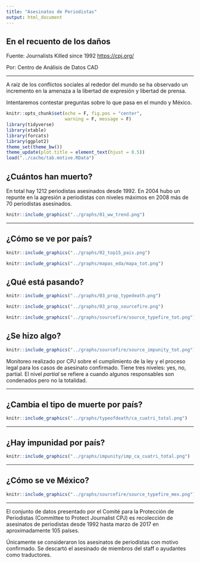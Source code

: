 ```yaml
---
title: "Asesinatos de Periodistas"
output: html_document
---
```



## En el recuento de los daños

Fuente: Journalists Killed since 1992 <https://cpj.org/>

Por: Centro de Análisis de Datos CAD 

---

A raíz de los conflictos sociales al rededor del mundo se ha observado 
un incremento en la amenaza a la libertad de expresión y libertad de prensa.

Intentaremos contestar preguntas sobre lo que pasa en el mundo y México. 

```r
knitr::opts_chunk$set(echo = F, fig.pos = "center",
                      warning = F, message = F)
library(tidyverse)
library(xtable)
library(forcats)
library(ggplot2)
theme_set(theme_bw())
theme_update(plot.title = element_text(hjust = 0.5))
load("../cache/tab.motive.RData")
```


## ¿Cuántos han muerto?

En total hay 1212 periodistas asesinados desde 1992. 
En 2004 hubo un repunte en la agresión a periodistas
con niveles máximos en 2008 más de 70 periodistas asesinados. 

```r
knitr::include_graphics("../graphs/01_ww_trend.png")
```


----

## ¿Cómo se ve por país?


```r
knitr::include_graphics("../graphs/02_top15_pais.png")
```


```r
knitr::include_graphics("../graphs/mapas_eda/mapa_tot.png")
```







## ¿Qué está pasando?



```r
knitr::include_graphics("../graphs/03_prop_typedeath.png")
```


```r
knitr::include_graphics("../graphs/03_prop_sourcefire.png")
```


```r
knitr::include_graphics("../graphs/sourcefire/source_typefire_tot.png")
```




## ¿Se hizo algo?


```r
knitr::include_graphics("../graphs/sourcefire/source_impunity_tot.png")
```


Monitoreo realizado por CPJ sobre el cumplimiento de la ley y el proceso legal para los casos de asesinato confirmado. Tiene tres niveles: yes, no, partial. 
El nivel *partial* se refiere a cuando algunos responsables son 
condenados pero no la totalidad.









----

## ¿Cambia el tipo de muerte por país?

```r
knitr::include_graphics("../graphs/typeofdeath/ca_cuatri_total.png")
```



----

## ¿Hay impunidad por país?

```r
knitr::include_graphics("../graphs/impunity/imp_ca_cuatri_total.png")
```




----

## ¿Cómo se ve México?


```r
knitr::include_graphics("../graphs/sourcefire/source_typefire_mex.png")
```




---
El conjunto de datos presentado por el Comité para la Protección de Periodistas
(Committee to Protect Journalist CPJ) es
recolección de asesinatos de periodistas desde 1992 hasta marzo de 2017 
en aproximadamente 105 países. 

Únicamente se consideraron los asesinatos de periodístas con motivo
confirmado. Se descartó el asesinado de miembros del staff o ayudantes
como traductores. 
